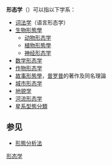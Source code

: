'''形态学'''（{{Lang-en|morphology}}）可以指以下学系：
* [[词法学|词法学]]（语言形态学）
* [[生物形態學|生物形態學]]
** [[动物形态学|动物形态学]]
** [[植物形態學|植物形態學]]
** [[神经形态学|神经形态学]]
* [[数学形态学|数学形态学]]
* [[作物形态学|作物形态学]]
* [[故事形態學|故事形態學]]，[[弗拉基米尔·雅可夫列维奇·普罗普|普罗普]]的著作及同名理論
* [[城市形态学|城市形态学]]
* [[地貌学|地貌学]]
* [[河流形态学|河流形态学]]
* [[星系型態分類|星系型態分類]]

== 参见 ==
* [[形態分析法|形態分析法]]

{{消歧义|X|cat=三字消歧义}}
[[Category:形态学|]]
